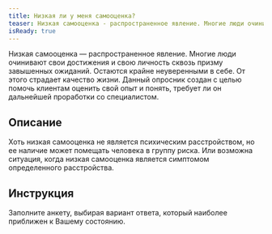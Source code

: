 ```yaml
---
title: Низкая ли у меня самооценка?
teaser: Низкая самооценка - распространенное явление. Многие люди очинивают свои достижения и свою личность сквозь призму завышенных ожиданий. Остаются крайне неуверенными в себе. От этого страдает качество жизни. Данный опросник создан с целью помочь клиентам оценить свой опыт и понять, требует ли он дальнейшей проработки со специалистом.
isReady: true
---
```


Низкая самооценка &mdash; распространенное явление. Многие люди очинивают
свои достижения и свою личность сквозь призму завышенных ожиданий.
Остаются крайне неуверенными в себе. От этого страдает качество жизни.
Данный опросник создан с целью помочь клиентам оценить свой опыт и
понять, требует ли он дальнейшей проработки со специалистом.

## Описание

Хоть низкая самооценка не является психическим расстройством, но ее
наличие может помещать человека в группу риска. Или возможна ситуация,
когда низкая самооценка является симптомом определенного расстройства.

## Инструкция

Заполните анкету, выбирая вариант ответа, который наиболее приближен к
Вашему состоянию.

